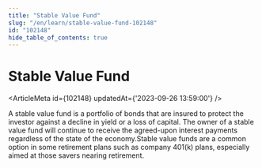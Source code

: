 ```yaml
---
title: "Stable Value Fund"
slug: "/en/learn/stable-value-fund-102148"
id: "102148"
hide_table_of_contents: true
---
```



# Stable Value Fund

<ArticleMeta id={102148} updatedAt={'2023-09-26 13:59:00'} />
<div className='border-solid border-b border-t-0 my-4 border-[var(--ifm-color-gray-300)]' />

A stable value fund is a portfolio of bonds that are insured to protect the investor against a decline in yield or a loss of capital. The owner of a stable value fund will continue to receive the agreed-upon interest payments regardless of the state of the economy.Stable value funds are a common option in some retirement plans such as company 401(k) plans, especially aimed at those savers nearing retirement.
